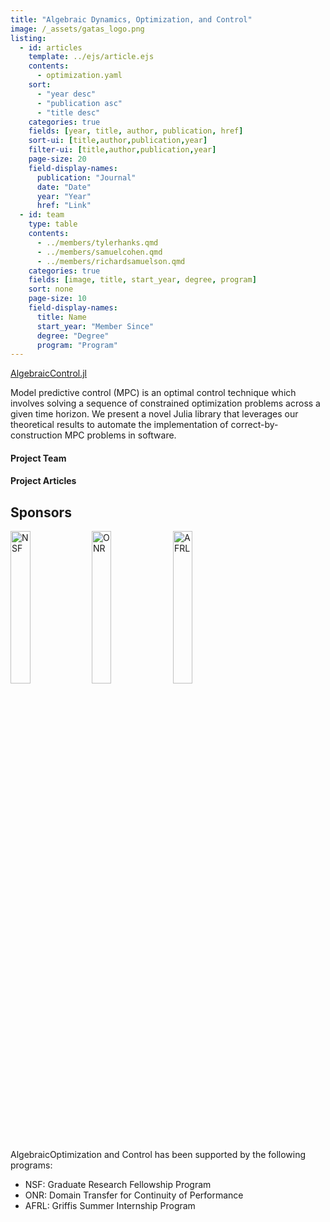 ```yaml
---
title: "Algebraic Dynamics, Optimization, and Control"
image: /_assets/gatas_logo.png
listing:
  - id: articles
    template: ../ejs/article.ejs
    contents:
      - optimization.yaml
    sort: 
      - "year desc"
      - "publication asc"
      - "title desc"
    categories: true
    fields: [year, title, author, publication, href]
    sort-ui: [title,author,publication,year]
    filter-ui: [title,author,publication,year]
    page-size: 20
    field-display-names: 
      publication: "Journal"
      date: "Date"
      year: "Year"
      href: "Link"
  - id: team
    type: table
    contents:
      - ../members/tylerhanks.qmd
      - ../members/samuelcohen.qmd
      - ../members/richardsamuelson.qmd
    categories: true
    fields: [image, title, start_year, degree, program]
    sort: none
    page-size: 10
    field-display-names: 
      title: Name
      start_year: "Member Since"
      degree: "Degree"
      program: "Program"
---
```


[AlgebraicControl.jl](https://github.com/AlgebraicJulia/AlgebraicControl.jl)

Model predictive control (MPC) is an optimal control technique which involves 
solving a sequence of constrained optimization problems across a given time horizon.
We present a novel Julia library that leverages our theoretical results to automate 
the implementation of correct-by-construction MPC problems in software. 

#### Project Team

:::{#team}
:::

#### Project Articles

:::{#articles}
:::

## Sponsors

![NSF](/_assets/sponsors/NSF.svg){width=25%}
![ONR](/_assets/sponsors/ONR.svg){width=25%}
![AFRL](/_assets/sponsors/AFRL.svg){width=25%}

AlgebraicOptimization and Control has been supported by the following programs:

- NSF: Graduate Research Fellowship Program
- ONR: Domain Transfer for Continuity of Performance
- AFRL: Griffis Summer Internship Program